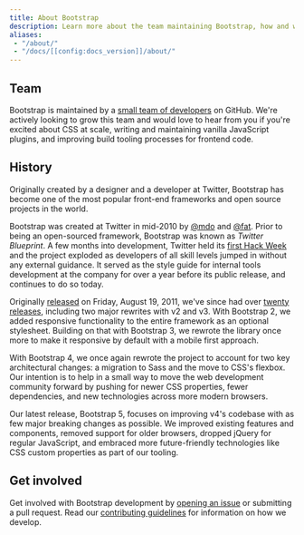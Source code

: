```yaml
---
title: About Bootstrap
description: Learn more about the team maintaining Bootstrap, how and why the project started, and how to get involved.
aliases:
 - "/about/"
 - "/docs/[[config:docs_version]]/about/"
---
```


## Team

Bootstrap is maintained by a [small team of developers](https://github.com/orgs/twbs/people) on GitHub. We're actively looking to grow this team and would love to hear from you if you're excited about CSS at scale, writing and maintaining vanilla JavaScript plugins, and improving build tooling processes for frontend code.

## History

Originally created by a designer and a developer at Twitter, Bootstrap has become one of the most popular front-end frameworks and open source projects in the world.

Bootstrap was created at Twitter in mid-2010 by [@mdo](https://twitter.com/mdo) and [@fat](https://twitter.com/fat). Prior to being an open-sourced framework, Bootstrap was known as _Twitter Blueprint_. A few months into development, Twitter held its [first Hack Week](https://blog.twitter.com/engineering/en_us/a/2010/hack-week) and the project exploded as developers of all skill levels jumped in without any external guidance. It served as the style guide for internal tools development at the company for over a year before its public release, and continues to do so today.

Originally [released](https://blog.twitter.com/developer/en_us/a/2011/bootstrap-twitter) on <time datetime="2011-08-19 11:25">Friday, August 19, 2011</time>, we've since had over [twenty releases]([[config:repo]]/releases), including two major rewrites with v2 and v3. With Bootstrap 2, we added responsive functionality to the entire framework as an optional stylesheet. Building on that with Bootstrap 3, we rewrote the library once more to make it responsive by default with a mobile first approach.

With Bootstrap 4, we once again rewrote the project to account for two key architectural changes: a migration to Sass and the move to CSS's flexbox. Our intention is to help in a small way to move the web development community forward by pushing for newer CSS properties, fewer dependencies, and new technologies across more modern browsers.

Our latest release, Bootstrap 5, focuses on improving v4's codebase with as few major breaking changes as possible. We improved existing features and components, removed support for older browsers, dropped jQuery for regular JavaScript, and embraced more future-friendly technologies like CSS custom properties as part of our tooling.

## Get involved

Get involved with Bootstrap development by [opening an issue]([[config:repo]]/issues/new/choose) or submitting a pull request. Read our [contributing guidelines]([[config:repo]]/blob/v[[config:current_version]]/.github/CONTRIBUTING.md) for information on how we develop.
